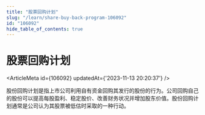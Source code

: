 ```yaml
---
title: "股票回购计划"
slug: "/learn/share-buy-back-program-106092"
id: "106092"
hide_table_of_contents: true
---
```



# 股票回购计划

<ArticleMeta id={106092} updatedAt={'2023-11-13 20:20:37'} />
<div className='border-solid border-b border-t-0 my-4 border-[var(--ifm-color-gray-300)]' />

股份回购计划是指上市公司利用自有资金回购其发行的股份的行为。公司回购自己的股份可以提高每股盈利、稳定股价、改善财务状况并增加股东价值。股份回购计划通常是公司认为其股票被低估时采取的一种行动。
